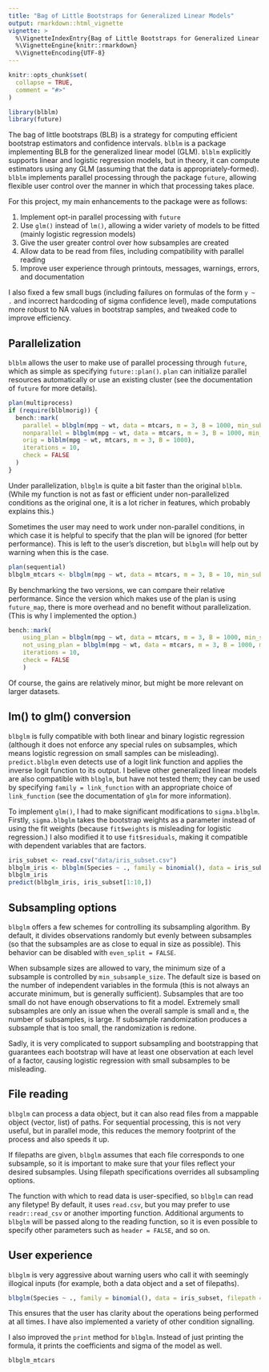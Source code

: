 ```yaml
---
title: "Bag of Little Bootstraps for Generalized Linear Models"
output: rmarkdown::html_vignette
vignette: >
  %\VignetteIndexEntry{Bag of Little Bootstraps for Generalized Linear Models}
  %\VignetteEngine{knitr::rmarkdown}
  %\VignetteEncoding{UTF-8}
---
```


```r
knitr::opts_chunk$set(
  collapse = TRUE,
  comment = "#>"
)
```

```r
library(blblm)
library(future)
```

The bag of little bootstraps (BLB) is a strategy for computing efficient bootstrap estimators and confidence intervals. `blblm` is a package implementing BLB for the generalized linear model (GLM). `blblm` explicitly supports linear and logistic regression models, but in theory, it can compute estimators using any GLM (assuming that the data is appropriately-formed). `blblm` implements parallel processing through the package `future`, allowing flexible user control over the manner in which that processing takes place.

For this project, my main enhancements to the package were as follows:

1. Implement opt-in parallel processing with `future`
2. Use `glm()` instead of `lm()`, allowing a wider variety of models to be fitted (mainly logistic regression models)
3. Give the user greater control over how subsamples are created
4. Allow data to be read from files, including compatibility with parallel reading
5. Improve user experience through printouts, messages, warnings, errors, and documentation

I also fixed a few small bugs (including failures on formulas of the form `y ~ .` and incorrect hardcoding of sigma confidence level), made computations more robust to NA values in bootstrap samples, and tweaked code to improve efficiency. 



## Parallelization

`blblm` allows the user to make use of parallel processing through `future`, which as simple as specifying `future::plan()`. `plan` can initialize parallel resources automatically or use an existing cluster (see the documentation of `future` for more details). 

```r
plan(multiprocess)
if (require(blblmorig)) {
  bench::mark(
    parallel = blbglm(mpg ~ wt, data = mtcars, m = 3, B = 1000, min_subsample_size = 1),
    nonparallel = blbglm(mpg ~ wt, data = mtcars, m = 3, B = 1000, min_subsample_size = 1, use_plan = FALSE),
    orig = blblm(mpg ~ wt, mtcars, m = 3, B = 1000),
    iterations = 10,
    check = FALSE
  )
}
```

Under parallelization, `blbglm` is quite a bit faster than the original `blblm`. (While my function is not as fast or efficient under non-parallelized conditions as the original one, it is a lot richer in features, which probably explains this.) 

Sometimes the user may need to work under non-parallel conditions, in which case it is helpful to specify that the plan will be ignored (for better performance). This is left to the user's discretion, but `blbglm` will help out by warning when this is the case.

```r
plan(sequential)
blbglm_mtcars <- blbglm(mpg ~ wt, data = mtcars, m = 3, B = 10, min_subsample_size = 1)
```

By benchmarking the two versions, we can compare their relative performance. Since the version which makes use of the plan is using `future_map`, there is more overhead and no benefit without parallelization. (This is why I implemented the option.)

```r
bench::mark(
	using_plan = blbglm(mpg ~ wt, data = mtcars, m = 3, B = 1000, min_subsample_size = 1),
	not_using_plan = blbglm(mpg ~ wt, data = mtcars, m = 3, B = 1000, min_subsample_size = 1, use_plan = FALSE),
	iterations = 10,
	check = FALSE
	)
```

Of course, the gains are relatively minor, but might be more relevant on larger datasets.



## lm() to glm() conversion

`blbglm` is fully compatible with both linear and binary logistic regression (although it does not enforce any special rules on subsamples, which means logistic regression on small samples can be misleading). `predict.blbglm` even detects use of a logit link function and applies the inverse logit function to its output. I believe other generalized linear models are also compatible with `blbglm`, but have not tested them; they can be used by specifying `family = link_function` with an appropriate choice of `link_function` (see the documentation of `glm` for more information). 

To implement `glm()`, I had to make significant modifications to `sigma.blbglm`. Firstly, `sigma.blbglm` takes the bootstrap weights as a parameter instead of using the fit weights (because `fit$weights` is misleading for logistic regression.) I also modified it to use `fit$residuals`, making it compatible with dependent variables that are factors.

```r
iris_subset <- read.csv("data/iris_subset.csv")
blbglm_iris <- blbglm(Species ~ ., family = binomial(), data = iris_subset, m = 3, B = 10)
blbglm_iris
predict(blbglm_iris, iris_subset[1:10,])
```



## Subsampling options

`blbglm` offers a few schemes for controlling its subsampling algorithm. By default, it divides observations randomly but evenly between subsamples (so that the subsamples are as close to equal in size as possible). This behavior can be disabled with `even_split = FALSE`.

When subsample sizes are allowed to vary, the minimum size of a subsample is controlled by `min_subsample_size`. The default size is based on the number of independent variables in the formula (this is not always an accurate minimum, but is generally sufficient). Subsamples that are too small do not have enough observations to fit a model. Extremely small subsamples are only an issue when the overall sample is small and `m`, the number of subsamples, is large. If subsample randomization produces a subsample that is too small, the randomization is redone.

Sadly, it is very complicated to support subsampling and bootstrapping that guarantees each bootstrap will have at least one observation at each level of a factor, causing logistic regression with small subsamples to be misleading.



## File reading

`blbglm` can process a data object, but it can also read files from a mappable object (vector, list) of paths. For sequential processing, this is not very useful, but in parallel mode, this reduces the memory footprint of the process and also speeds it up. 

If filepaths are given, `blbglm` assumes that each file corresponds to one subsample, so it is important to make sure that your files reflect your desired subsamples. Using filepath specifications overrides all subsampling options.

The function with which to read data is user-specified, so `blbglm` can read any filetype! By default, it uses `read.csv`, but you may prefer to use `readr::read_csv` or another importing function. Additional arguments to `blbglm` will be passed along to the reading function, so it is even possible to specify other parameters such as `header = FALSE`, and so on. 



## User experience

`blbglm` is very aggressive about warning users who call it with seemingly illogical inputs (for example, both a data object and a set of filepaths). 

```r
blbglm(Species ~ ., family = binomial(), data = iris_subset, filepath = "data/iris_subset.csv", m = 3, B = 10)
```

This ensures that the user has clarity about the operations being performed at all times. I have also implemented a variety of other condition signalling. 

I also improved the `print` method for `blbglm`. Instead of just printing the formula, it prints the coefficients and sigma of the model as well.

```r
blbglm_mtcars
```
